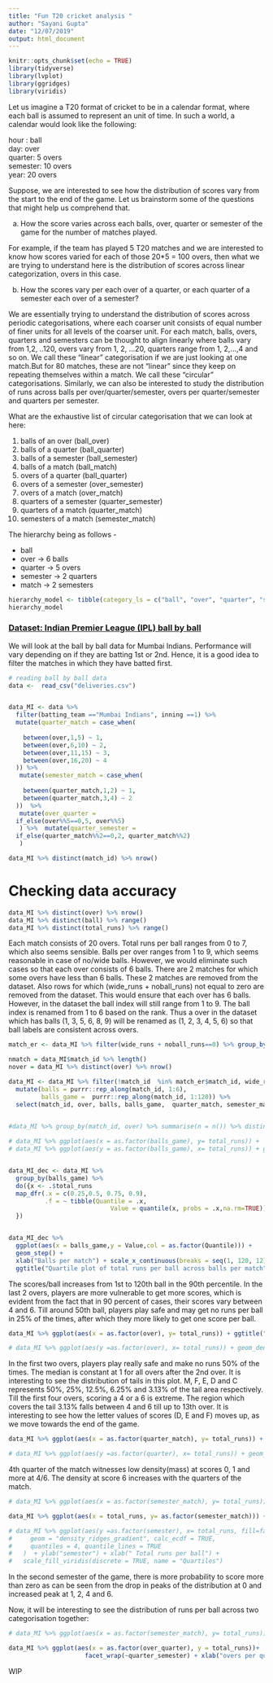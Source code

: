 ```yaml
---
title: "Fun T20 cricket analysis "
author: "Sayani Gupta"
date: "12/07/2019"
output: html_document
---
```


```r
knitr::opts_chunk$set(echo = TRUE)
library(tidyverse)
library(lvplot)
library(ggridges)
library(viridis)
```

Let us imagine a T20 format of cricket to be in a calendar format, where each ball is assumed to represent an unit of time. In such a world, a calendar would look like the following:

hour : ball  
day:  over  
quarter: 5 overs  
semester: 10 overs  
year: 20 overs  

Suppose, we are interested to see how the distribution of scores vary from the start to the end of the game. Let us brainstorm some of the questions that might help us comprehend that.

a) How the score varies across each balls, over, quarter or semester of the game for the number of matches played. 

For example, if the team has played 5 T20 matches and we are interested to know how scores varied for each of those 20*5 = 100 overs, then what we are trying to understand here is the distribution of scores across linear categorization, overs in this case. 


b) How the scores vary per each over of a quarter, or each quarter of a semester each over of a semester? 


We are essentially trying to understand the distribution of scores across periodic categorisations, where each coarser unit consists of equal number of finer units for all levels of the coarser unit. For each match, balls, overs, quarters and semesters can be thought to align linearly where balls vary from 1,2, ..120, overs vary from 1, 2, ...20, quarters range from 1, 2,...,4 and so on. We call these "linear" categorisation if we are just looking at one match.But for 80 matches, these are not "linear" since they keep on repeating themselves within a match. We call these "circular" categorisations. Similarly,  we can also be interested to study the distribution of runs across balls per over/quarter/semester, overs per quarter/semester and quarters per semester. 


What are the exhaustive list of circular categorisation that we can look at here:

 1) balls of an over (ball_over)
 2) balls of a quarter (ball_quarter)
 3) balls of a  semester (ball_semester)
 4) balls of a  match (ball_match)
 5) overs of a quarter (ball_quarter)
 6) overs of a semester (over_semester)
 7) overs of a match (over_match)
 8) quarters of a semester (quarter_semester)
 9) quarters of a match (quarter_match)
 10) semesters of a match (semester_match)


The hierarchy being as follows - 

 - ball
 - over -> 6 balls
 - quarter -> 5 overs
 - semester -> 2 quarters
 - match -> 2 semesters


```r
hierarchy_model <- tibble(category_ls = c("ball", "over", "quarter", "semester", "match"), conversion_fac  = c(6, 5, 2, 2, 1))
hierarchy_model
```

### [Dataset: Indian Premier League (IPL) ball by ball](https://www.kaggle.com/littleraj30/indian-premier-league-2019-ball-by-ball)


We will look at the ball by ball data for Mumbai Indians.  Performance will vary depending on if they are batting 1st or 2nd. Hence, it is a good idea to filter the matches in which they have batted first.

```r
# reading ball by ball data
data <-  read_csv("deliveries.csv")


data_MI <- data %>% 
  filter(batting_team =="Mumbai Indians", inning ==1) %>% 
  mutate(quarter_match = case_when(
    
    between(over,1,5) ~ 1,
    between(over,6,10) ~ 2,
    between(over,11,15) ~ 3,
    between(over,16,20) ~ 4
  )) %>% 
   mutate(semester_match = case_when(
    
    between(quarter_match,1,2) ~ 1,
    between(quarter_match,3,4) ~ 2
  ))  %>% 
   mutate(over_quarter = 
  if_else(over%%5==0,5, over%%5)
   ) %>%  mutate(quarter_semester = 
  if_else(quarter_match%%2==0,2, quarter_match%%2)
   )
```


```r
data_MI %>% distinct(match_id) %>% nrow()
```

# Checking data accuracy  

```r
data_MI %>% distinct(over) %>% nrow()
data_MI %>% distinct(ball) %>% range()
data_MI %>% distinct(total_runs) %>% range()
```

Each match consists of 20 overs. Total runs per ball ranges from 0 to 7, which also seems sensible. Balls per over ranges from 1 to 9, which seems reasonable in case of no/wide balls. However, we would eliminate such cases so that each over consists of 6 balls. There are 2 matches for which some overs have less than 6 balls. These 2 matches are removed from the dataset. Also rows for which (wide_runs + noball_runs) not equal to zero are removed from the dataset. This would ensure that each over has 6 balls. However, in the dataset the ball index will still range from 1 to 9. The ball index is renamed from 1 to 6 based on the rank. Thus a over in the dataset which has balls (1, 3, 5, 6, 8, 9) will be renamed as (1, 2, 3, 4, 5, 6) so that ball labels are consistent across overs.


```r
match_er <- data_MI %>% filter(wide_runs + noball_runs==0) %>% group_by(match_id,over) %>%  summarize(n = n()) %>% filter(n!=6) %>% select(match_id)

nmatch = data_MI$match_id %>% length()
nover = data_MI %>% distinct(over) %>% nrow()

data_MI <- data_MI %>% filter(!match_id  %in% match_er$match_id, wide_runs + noball_runs==0) %>% 
  mutate(balls = purrr::rep_along(match_id, 1:6),
         balls_game =  purrr::rep_along(match_id, 1:120)) %>% 
  select(match_id, over, balls, balls_game,  quarter_match, semester_match,  total_runs, over_quarter, quarter_semester)
  

#data_MI %>% group_by(match_id, over) %>% summarise(n = n()) %>% distinct()
```


<!-- a) How the score varies across each balls (a simple time plot), over, quarter or semester of the match. What we are trying to understand here is the distribution of scores across linear time units. -->

```r
# data_MI %>% ggplot(aes(x = as.factor(balls_game), y= total_runs)) +  geom_boxplot()+ xlab("balls")
# data_MI %>% ggplot(aes(y = as.factor(balls_game), x= total_runs)) + geom_density_ridges2() + ylab("Balls per  over")


data_MI_dec <- data_MI %>%
  group_by(balls_game) %>%
  do({x <- .$total_runs
  map_dfr(.x = c(0.25,0.5, 0.75, 0.9),
          .f = ~ tibble(Quantile = .x,
                            Value = quantile(x, probs = .x,na.rm=TRUE)))
  })


data_MI_dec %>%
  ggplot(aes(x = balls_game,y = Value,col = as.factor(Quantile))) +
  geom_step() +
  xlab("Balls per match") + scale_x_continuous(breaks = seq(1, 120, 12)) +
  ggtitle("Quartile plot of total runs per ball across balls per match")

```

The scores/ball increases from 1st to 120th ball in the 90th percentile. In the last 2 overs, players are more vulnerable to get more scores, which is evident from the fact that in 90 percent of cases, their scores vary between 4 and 6. Till around 50th ball, players play safe and may get no runs per ball in 25% of the times, after which they more likely to get one score per ball.

```r
data_MI %>% ggplot(aes(x = as.factor(over), y= total_runs)) + ggtitle("Letter value plot of runs per ball across each over of a match") + geom_lv(aes(fill = ..LV..), outlier.colour = "red", outlier.shape = 1, k = 5) + xlab("overs per match")

# data_MI %>% ggplot(aes(y =as.factor(over), x= total_runs)) + geom_density_ridges2() + ylab("Balls per  over")
```

In the first two overs, players play really safe and make no runs 50% of the times. The median is constant at 1 for all overs after the 2nd over. It is interesting to see the distribution of tails in this plot. M, F, E, D and C represents 50%, 25%, 12.5%, 6.25% and 3.13% of the tail area respectively. Till the first four overs, scoring a 4 or a 6 is extreme. The region which covers the tail 3.13% falls between 4 and 6 till up to 13th over. It is interesting to see how the letter values of scores (D, E and F) moves up, as we move towards the end of the game. 


```r
data_MI %>% ggplot(aes(x = as.factor(quarter_match), y= total_runs)) +  geom_violin()+ xlab("quarters per match")+ ylab(" Total runs per ball") + ggtitle("Violin plot of runs per ball across each quarter of a match")

# data_MI %>% ggplot(aes(y =as.factor(quarter), x= total_runs)) + geom_density_ridges2() + ylab("quarters per match") + xlab(" Total runs per ball")
```

4th quarter of the match witnesses low density(mass) at scores 0, 1 and more at 4/6. The density at score 6 increases with the quarters of the match.


```r
# data_MI %>% ggplot(aes(x = as.factor(semester_match), y= total_runs)) +  geom_violin()+ xlab("semester per match")+ ylab(" Total runs per ball") +ggtitle("Violin plot of runs per ball across each semesters of a match")

data_MI %>% ggplot(aes(x = total_runs, y= as.factor(semester_match))) +  geom_density_ridges2()+ ylab("semesters per match")+ xlab(" Total runs per ball")+ ggtitle("Ridge plot of runs per ball across each semesters of a match")

# data_MI %>% ggplot(aes(y =as.factor(semester), x= total_runs, fill=factor(..quantile..))) +   stat_density_ridges(
#     geom = "density_ridges_gradient", calc_ecdf = TRUE,
#     quantiles = 4, quantile_lines = TRUE
#   )  + ylab("semester") + xlab(" Total runs per ball") +
#   scale_fill_viridis(discrete = TRUE, name = "Quartiles")
```



In the second semester of the game, there is more probability to score more than zero as can be seen from the drop in peaks of the distribution at 0 and increased peak at 1, 2, 4 and 6.
      
Now, it will be interesting to see the distribution of runs per ball across two categorisation together:


```r
# data_MI %>% ggplot(aes(x = as.factor(semester_match), y= total_runs)) +  geom_violin()+ xlab("semester per match")+ ylab(" Total runs per ball") +ggtitle("Violin plot of runs per ball across each semesters of a match")

data_MI %>% ggplot(aes(x = as.factor(over_quarter), y = total_runs))+  geom_violin()+
                     facet_wrap(~quarter_semester) + xlab("overs per quarter")+ ylab(" Total runs per ball") + ggtitle("Boxplot of runs per ball across each over_quarter and quarter_semester") 
```

WIP



